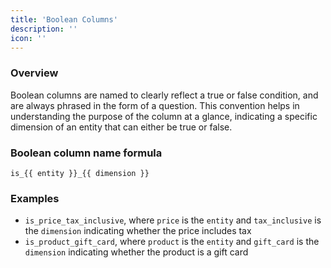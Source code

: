 ```yaml
---
title: 'Boolean Columns'
description: ''
icon: ''
---
```


### Overview

Boolean columns are named to clearly reflect a true or false condition, and are always phrased in the form of a question. 
This convention helps in understanding the purpose of the column at a glance, indicating a specific dimension of an entity 
that can either be true or false.

### Boolean column name formula
`is_{{ entity }}_{{ dimension }}`

### Examples

- `is_price_tax_inclusive`, where `price` is the `entity` and `tax_inclusive` is the `dimension` 
indicating whether the price includes tax
- `is_product_gift_card`, where `product` is the `entity` and `gift_card` is the `dimension` 
indicating whether the product is a gift card